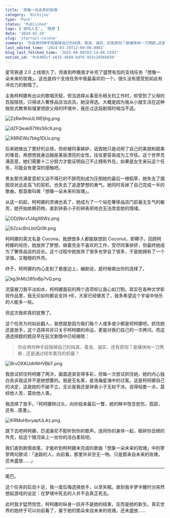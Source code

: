 ```yaml
---
title: '想像一朵未来的玫瑰'
category: 'Nichijou'
type: 'Post'
status: 'Published'
tags: ['游戏人生', '随想']
date: '2024-02-29'
slug: 'starrail-cocona'
summary: '你会用何种手段毁掉自己的纯真、善良、诚实、还有原则？是痛快地一刀两断…还是通过经年累月的折磨？'
last_edited_time: '2024-03-20T12:09:00.000Z'
blog_last_fetched_time: '2025-08-06T03:14:08.559Z'
notion_id: '9cb405cf-e615-4b68-bdf6-953c2d56b030'
---
```


星穹铁道 2.0 上线很久了，但直到昨晚我才补完了盛赞有加的支线任务「想像一朵未来的玫瑰」，这也是四个支线任务中我最喜欢的一个。很久没有感受到如此有冲击力的剧情了。

主角柯柯娜有出众的歌唱天赋，但当选择从事音乐相关的工作时，却受到了父母的百般阻挠，只得进入奢侈品店当店员。她没得选。大概是因为我从小就生活在这种挫败式教育和强掌控欲父母的环境中，我在过这段剧情时相当不适。

![ZzRw9noULWEljhg.png](https://cdn.sa.net/2024/03/15/ZzRw9noULWEljhg.png)

![dZFQeakB7WsS6c9.png](https://cdn.sa.net/2024/03/15/dZFQeakB7WsS6c9.png)

![X8RiEWo7bkg1DUx.png](https://cdn.sa.net/2024/03/15/X8RiEWo7bkg1DUx.png)

后来她做出了更好的业绩，但却被同事嫉妒，诋毁她只是动用了自己的美貌和甜美的嗓音。再想想我身边越是美丽漂亮的女性，往往更容易成为工作狂。这个世界充满恶意，她们需要十二分努力才能证明自己不止拥有外在。如果是女生来玩这个任务，可能会有更深的感触吧。

男友那充满爱意却又迫不得已的不辞而别成为压倒她的最后一根稻草，她失去了摆脱现状远走高飞的契机，也失去了追逐梦想的勇气。她同时丢掉了自己完成一半的歌曲，那首歌叫做「想像一朵未来的玫瑰」。

从这一刻起，柯柯娜的灵魂也丢了，她成为了一个站在奢侈品店门前毫无生气的躯壳，她开始依赖药物，直到钟表小子的钟表把戏也无法改变她的情绪。

![ODj9brx1J4gX6Wz.png](https://cdn.sa.net/2024/03/15/ODj9brx1J4gX6Wz.png)

![62zxcBnLbVQrl9I.png](https://cdn.sa.net/2024/03/15/62zxcBnLbVQrl9I.png)

柯柯娜的英文名是 Cocona，我想很多人都能联想到 Coconut，即椰子。回顾柯柯娜的经历，她放弃了梦想，做着完全不喜欢的工作，受尽同事排挤，但最终她成为了奢侈品店的店长。这个过程中她放弃了很多也学会了很多，于是她拥有了一个坚强，又粗糙的外壳。

终于，柯柯娜的内心走到了悬崖边上，编剧说，是时候做出你的选择了。

![kg3hMz285nBp7vQ.png](https://cdn.sa.net/2024/03/19/kg3hMz285nBp7vQ.png)

流萤被刀我平淡如水，柯柯娜面前的两个选项却让我心如刀割。其实在各种文学影视作品里，我无论如何都会支持 HE，大家已经够苦了，我多希望这个宇宙中快乐的人能多一些。

但这次我却真的犹豫了。

这个任务为何如此戳人，我想就是因为我们每个人或多或少都是柯柯娜吧。抓住她还是放手，这个选择并非只关乎柯柯娜的命运，更是对我们自己的一次拷问。而这道选择题的题目早在前文剧情中已经揭晓：

> 你会用何种手段毁掉自己的纯真、善良、诚实、还有原则？是痛快地一刀两断…还是通过经年累月的折磨？

![RrvOXKUdhNHVBbT.png](https://cdn.sa.net/2024/03/15/RrvOXKUdhNHVBbT.png)

我尝试抓住柯柯娜了两次，画面逐渐变得多彩，但每一次尝试抓住她，她的内心独白告诉我这并不是她想要的。我是无名客，是浩瀚星海中的过客。这是柯柯娜自己的决定，这是她的不破不立，无论是我还是钟表小子无权干涉。说得俗套一点，莫经他人苦，莫劝他人善。

我选择了放手。「柯柯娜转过头，向你投来最后一瞥，她的眸中饱含悲伤，孤寂，还有...感激」。

![KRMuHbvyapfJLAz.png](https://cdn.sa.net/2024/03/15/KRMuHbvyapfJLAz.png)

跳下去吧柯柯娜，匹诺康尼不配听到你的歌声。连同你的身体一起，砸碎你丑陋的外壳，给这个银河染上一丝你的洁白柔软吧。

我们直到剧情收尾，才能听到柯柯娜未完成的歌曲「想象一朵未来的玫瑰」中的寥寥两句歌词：「迷路的人，向前看，那里并非空无一物。只是那来自未来的玫瑰，还未盛放……」

---

尾巴。

这个任务的后劲十足，我一度后悔选择放手，以至失眠。直到我半梦半醒时分突然想起游戏的设定：在梦境中死去的人并不会真正死去。

此时我才猛然惊觉，柯柯娜的纵身一跃并不是她的结束，反而是她的新生。真实世界的她终于可以向前看了，属于她的那朵来自未来的玫瑰，还未盛放……

